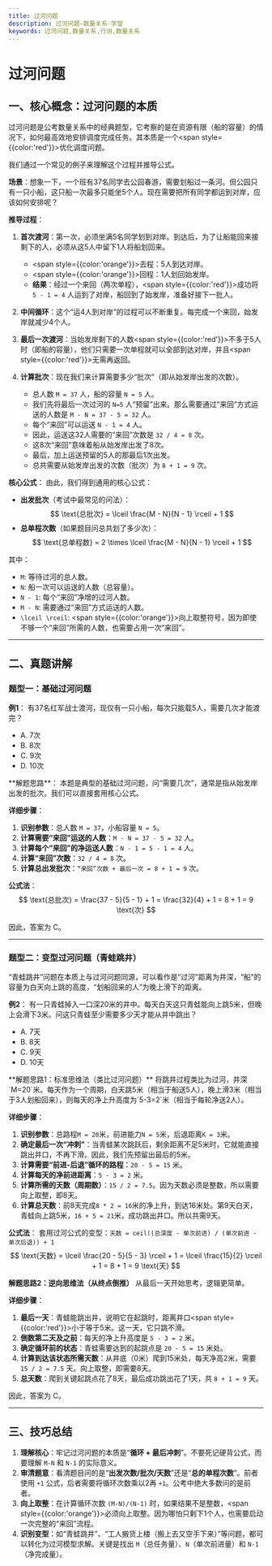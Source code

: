 ```yaml
---
title: 过河问题
description: 过河问题-数量关系-学堂
keywords: 过河问题,数量关系,行测,数量关系
---
```



# 过河问题

## 一、核心概念：过河问题的本质

过河问题是公考数量关系中的经典题型，它考察的是在资源有限（船的容量）的情况下，如何最高效地安排调度完成任务。其本质是一个<span style={{color:'red'}}>优化调度问题</span>。

我们通过一个常见的例子来理解这个过程并推导公式。

**场景**：想象一下，一个班有37名同学去公园春游，需要划船过一条河。但公园只有一只小船，这只船一次最多只能坐5个人。现在需要把所有同学都运到对岸，应该如何安排呢？

**推导过程**：

1.  **首次渡河**：第一次，必须坐满5名同学划到对岸。到达后，为了让船能回来接剩下的人，必须从这5人中留下1人将船划回来。
    *   <span style={{color:'orange'}}>去程</span>：5人到达对岸。
    *   <span style={{color:'orange'}}>回程</span>：1人划回始发岸。
    *   **结果**：经过一个来回（两次单程），<span style={{color:'red'}}>成功将 `5 - 1 = 4` 人运到了对岸</span>，船回到了始发岸，准备好接下一批人。

2.  **中间循环**：这个“运4人到对岸”的过程可以不断重复。每完成一个来回，始发岸就减少4个人。

3.  **最后一次渡河**：当始发岸剩下的人数<span style={{color:'red'}}>不多于5人</span>时（即船的容量），他们只需要一次单程就可以全部到达对岸，并且<span style={{color:'red'}}>无需再返回</span>。

4.  **计算批次**：现在我们来计算需要多少“批次”（即从始发岸出发的次数）。
    *   总人数 `M = 37` 人，船的容量 `N = 5` 人。
    *   我们先将最后一次过河的 `N=5` 人“预留”出来。那么需要通过“来回”方式运送的人数是 `M - N = 37 - 5 = 32` 人。
    *   每个“来回”可以运送 `N - 1 = 4` 人。
    *   因此，运送这32人需要的“来回”次数是 `32 / 4 = 8` 次。
    *   这8次“来回”意味着船从始发岸出发了8次。
    *   最后，加上运送预留的5人的那最后1次出发。
    *   总共需要从始发岸出发的次数（批次）为 `8 + 1 = 9` 次。

**核心公式**：
由此，我们得到通用的核心公式：

-   **出发批次**（考试中最常见的问法）：
    $$ \text{总批次} = \lceil \frac{M - N}{N - 1} \rceil + 1 $$
-   **总单程次数**（如果题目问总共划了多少次）：
    $$ \text{总单程数} = 2 \times \lceil \frac{M - N}{N - 1} \rceil + 1 $$

其中：
*   `M`: 等待过河的总人数。
*   `N`: 船一次可以运送的人数（总容量）。
*   `N - 1`: 每个“来回”净增的过河人数。
*   `M - N`: 需要通过“来回”方式运送的人数。
*   `\lceil \rceil`: <span style={{color:'orange'}}>向上取整符号</span>，因为即使不够一个“来回”所需的人数，也需要占用一次“来回”。

---

## 二、真题讲解

### 题型一：基础过河问题

**例1**：
有37名红军战士渡河，现仅有一只小船，每次只能载5人，需要几次才能渡完？

- A. 7次
- B. 8次
- C. 9次
- D. 10次

<BlurredAnswer>
**解题思路**：
本题是典型的基础过河问题，问“需要几次”，通常是指从始发岸出发的批次。我们可以直接套用核心公式。

**详细步骤**：
1.  **识别参数**：总人数 `M = 37`，小船容量 `N = 5`。
2.  **计算需要“来回”运送的人数**：`M - N = 37 - 5 = 32` 人。
3.  **计算每个“来回”的净运送人数**：`N - 1 = 5 - 1 = 4` 人。
4.  **计算“来回”次数**：`32 / 4 = 8` 次。
5.  **计算总出发批次**：`“来回”次数 + 最后一次 = 8 + 1 = 9` 次。

**公式法**：
$$ \text{总批次} = \frac{37 - 5}{5 - 1} + 1 = \frac{32}{4} + 1 = 8 + 1 = 9 \text{次} $$

因此，答案为 C。
</BlurredAnswer>

---

### 题型二：变型过河问题（青蛙跳井）

“青蛙跳井”问题在本质上与过河问题同源，可以看作是“过河”距离为井深，“船”的容量为白天向上跳的高度，“划船回来的人”为晚上滑下的距离。

**例2**：
有一只青蛙掉入一口深20米的井中。每天白天这只青蛙能向上跳5米，但晚上会滑下3米。问这只青蛙至少需要多少天才能从井中跳出？

- A. 7天
- B. 8天
- C. 9天
- D. 10天

<BlurredAnswer>
**解题思路1：标准思维法（类比过河问题）**
将跳井过程类比为过河，井深`M=20`米。每天作为一个周期，白天跳5米（相当于船送5人），晚上滑3米（相当于3人划船回来），则每天的净上升高度为`5-3=2`米（相当于每轮净送2人）。

**详细步骤**：
1.  **识别参数**：总路程`M = 20`米，前进能力`N = 5`米，后退距离`K = 3`米。
2.  **确定最后一次“冲刺”**：当青蛙某次跳跃后，剩余距离不足5米时，它就能直接跳出井口，不再下滑。因此，我们先预留出最后的5米。
3.  **计算需要“前进-后退”循环的路程**：`20 - 5 = 15` 米。
4.  **计算每天的净前进距离**：`5 - 3 = 2` 米。
5.  **计算所需的天数（周期数）**：`15 / 2 = 7.5`。因为天数必须是整数，所以需要向上取整，即8天。
6.  **计算总天数**：前8天完成`8 * 2 = 16`米的净上升，到达16米处。第9天白天，青蛙向上跳5米，`16 + 5 = 21`米，成功跳出井口。所以共需9天。

**公式法**：
套用过河公式的变型：`天数 = ceil((总深度 - 单次前进) / (单次前进 - 单次后退)) + 1`
$$ \text{天数} = \lceil \frac{20 - 5}{5 - 3} \rceil + 1 = \lceil \frac{15}{2} \rceil + 1 = 8 + 1 = 9 \text{天} $$

**解题思路2：逆向思维法（从终点倒推）**
从最后一天开始思考，逻辑更简单。

**详细步骤**：
1.  **最后一天**：青蛙能跳出井，说明它在起跳时，距离井口<span style={{color:'red'}}>小于等于5米</span>。这一天，它只跳不滑。
2.  **倒数第二天及之前**：每天的净上升高度是 `5 - 3 = 2` 米。
3.  **确定循环前的状态**：青蛙需要达到的起跳点是 `20 - 5 = 15` 米处。
4.  **计算到达该状态所需天数**：从井底（0米）爬到15米处，每天净高2米，需要 `15 / 2 = 7.5` 天。向上取整，即需要8天。
5.  **总天数**：爬到关键起跳点花了8天，最后成功跳出花了1天，共 `8 + 1 = 9` 天。

因此，答案为 C。
</BlurredAnswer>

---

## 三、技巧总结

1.  **理解核心**：牢记过河问题的本质是“**循环 + 最后冲刺**”。不要死记硬背公式，而要理解 `M-N` 和 `N-1` 的实际意义。
2.  **审清题意**：看清题目问的是“**出发次数/批次/天数**”还是“**总的单程次数**”。前者使用 `+1` 公式，后者需要将循环次数乘以2再 `+1`。公考中绝大多数问的是前者。
3.  **向上取整**：在计算循环次数 `(M-N)/(N-1)` 时，如果结果不是整数，<span style={{color:'orange'}}>必须向上取整</span>。因为哪怕只剩下1个人，也需要启动一次完整的“来回”流程。
4.  **识别变型**：如“青蛙跳井”、“工人搬货上楼（搬上去又空手下来）”等问题，都可以转化为过河模型求解。关键是找出 `M`（总任务量）、`N`（单次前进量）和 `N-1`（净完成量）。

<FollowMe />